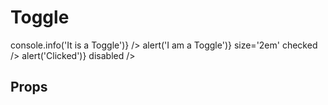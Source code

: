 

<Meta
  title='Components|Atoms/Toggle'
  component={Toggle}
/>

# Toggle

<Preview>
  <Toggle
    id='id01'
    onChange={() => console.info('It is a Toggle')}
  />
  <Toggle
    id='id02'
    onChange={() => alert('I am a Toggle')}
    size='2em'
    checked
  />
  <Toggle
    id='id03'
    onChange={() => alert('Clicked')}
    disabled
  />
</Preview>

## Props

<Props of={Toggle} />
